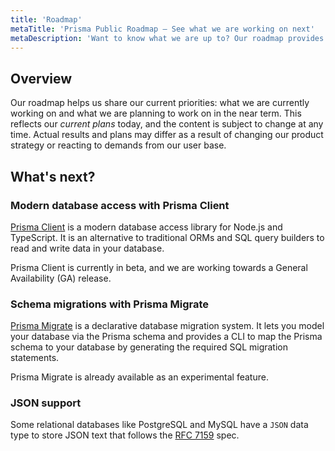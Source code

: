 ```yaml
---
title: 'Roadmap'
metaTitle: 'Prisma Public Roadmap – See what we are working on next'
metaDescription: 'Want to know what we are up to? Our roadmap provides an overview of our priorities and where we are planning to take Prisma next.'
---
```


## Overview

Our roadmap helps us share our current priorities: what we are currently working on and what we are planning to work on in the near term. This reflects our _current plans_ today, and the content is subject to change at any time. Actual results and plans may differ as a result of changing our product strategy or reacting to demands from our user base.

## What's next?

### Modern database access with Prisma Client

[Prisma Client](../reference/tools-and-interfaces/prisma-client/api) is a modern database access library for Node.js and TypeScript. It is an alternative to traditional ORMs and SQL query builders to read and write data in your database.

Prisma Client is currently in beta, and we are working towards a General Availability (GA) release.

### Schema migrations with Prisma Migrate

[Prisma Migrate](../reference/tools-and-interfaces/prisma-migrate) is a declarative database migration system. It lets you model your database via the Prisma schema and provides a CLI to map the Prisma schema to your database by generating the required SQL migration statements.

Prisma Migrate is already available as an experimental feature.

### JSON support

Some relational databases like PostgreSQL and MySQL have a `JSON` data type to store JSON text that follows the [RFC 7159](https://tools.ietf.org/html/rfc7159) spec.
